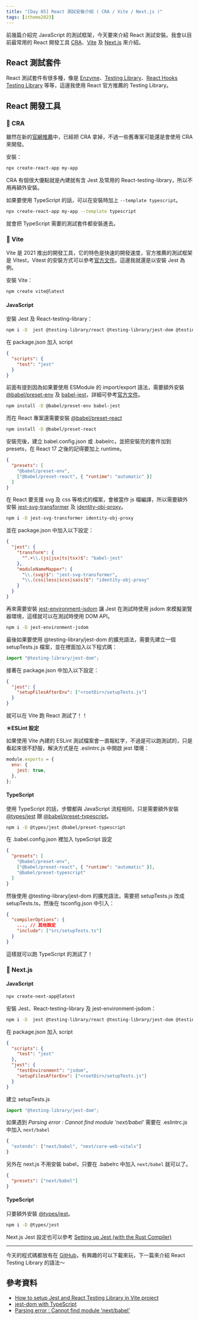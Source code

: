 ```yaml
---
title: "[Day 05] React 測試安裝介紹 ( CRA / Vite / Next.js )"
tags: [ithome2023]
---
```


前幾篇介紹完 JavaScript 的測試框架，今天要來介紹 React 測試安裝。我會以目前最常用的 React 開發工具 [CRA](https://create-react-app.dev/)、[Vite](https://vitejs.dev/) 及 [Next.js](https://nextjs.org/) 來介紹。

## React 測試套件

React 測試套件有很多種，像是 [Enzyme](https://enzymejs.github.io/enzyme/)、[Testing Library](https://testing-library.com/)、[React Hooks Testing Library](https://react-hooks-testing-library.com/) 等等，這邊我使用 React 官方推薦的 Testing Library。

## React 開發工具

### 📌 CRA

雖然在新的[官網推薦](https://react.dev/learn/start-a-new-react-project#nextjs)中，已經把 CRA 拿掉，不過一些舊專案可能還是會使用 CRA 來開發。

安裝：

```bash
npx create-react-app my-app
```

CRA 有個很大優點就是內建就有含 Jest 及常用的 React-testing-library，所以不用再額外安裝。

如果要使用 TypeScript 的話，可以在安裝時加上 `--template typescript`。

```bash
npx create-react-app my-app --template typescript
```

就會把 TypeScript 需要的測試套件都安裝進去。

### 📌 Vite

Vite 是 2021 推出的開發工具，它的特色是快速的開發速度，官方推薦的測試框架是 Vitest，Vitest 的安裝方式可以參考[官方文件](https://vitejs.dev/guide/features.html#testing)。這邊我就還是以安裝 Jest 為例。

安裝 Vite：

```bash
npm create vite@latest
```

#### JavaScript

安裝 Jest 及 React-testing-library：

```bash
npm i -D  jest @testing-library/react @testing-library/jest-dom @testing-library/user-event
```

在 package.json 加入 script

```json
{
  "scripts": {
    "test": "jest"
  }
}
```

前面有提到因為如果要使用 ESModule 的 import/export 語法，需要額外安裝 [@babel/preset-env](https://www.npmjs.com/package/@babel/preset-env) 及 [babel-jest](https://www.npmjs.com/package/babel-jest)，詳細可參考[官方文件](https://jestjs.io/docs/ecmascript-modules)。

```bash
npm install -D @babel/preset-env babel-jest
```

而在 React 專案還需要安裝 [@babel/preset-react](https://www.npmjs.com/package/@babel/preset-react)

```bash
npm install -D @babel/preset-react
```

安裝完後，建立 babel.config.json 或 .babelrc，並把安裝完的套件加到 presets，在 React 17 之後的記得要加上 runtime。

```json
{
  "presets": [
    "@babel/preset-env",
    ["@babel/preset-react", { "runtime": "automatic" }]
  ]
}
```

在 React 要支援 svg 及 css 等格式的檔案，會被當作 js 檔編譯，所以需要額外安裝 [jest-svg-transformer](https://www.npmjs.com/package/jest-svg-transformer) 及 [identity-obj-proxy](https://www.npmjs.com/package/identity-obj-proxy)。

```bash
npm i -D jest-svg-transformer identity-obj-proxy
```

並在 package.json 中加入以下設定：

```json
{
  "jest": {
    "transform": {
      "^.+\\.(js|jsx|ts|tsx)$": "babel-jest"
    },
    "moduleNameMapper": {
      "\\.(svg)$": "jest-svg-transformer",
      "\\.(css|less|scss|sass)$": "identity-obj-proxy"
    }
  }
}
```

再來需要安裝 [jest-environment-jsdom](https://www.npmjs.com/package/jest-environment-jsdom) 讓 Jest 在測試時使用 jsdom 來模擬瀏覽器環境，這樣就可以在測試時使用 DOM API。

```bash
npm i -D jest-environment-jsdom
```

最後如果要使用 @testing-library/jest-dom 的擴充語法，需要先建立一個 setupTests.js 檔案，並在裡面加入以下程式碼：

```js
import "@testing-library/jest-dom";
```

接著在 package.json 中加入以下設定：

```json
{
  "jest": {
    "setupFilesAfterEnv": ["<rootDir>/setupTests.js"]
  }
}
```

就可以在 Vite 跑 React 測試了！！

**＊ESLint 設定**

如果使用 Vite 內建的 ESLint 測試檔案會一直報紅字，不過是可以跑測試的，只是看起來很不舒服，解決方式是在 .eslintrc.js 中開啟 jest 環境：

```js
module.exports = {
  env: {
    jest: true,
  },
};
```

#### TypeScript

使用 TypeScript 的話，步驟都與 JavaScript 流程相同，只是需要額外安裝 [@types/jest](https://www.npmjs.com/package/@types/jest) 跟 [@babel/preset-typescript](https://www.npmjs.com/package/@babel/preset-typescript)。

```bash
npm i -D @types/jest @babel/preset-typescript
```

在 .babel.config.json 裡加入 typeScript 設定

```json
{
  "presets": [
    "@babel/preset-env",
    ["@babel/preset-react", { "runtime": "automatic" }],
    "@babel/preset-typescript"
  ]
}
```

然後使用 @testing-library/jest-dom 的擴充語法，需要把 setupTests.js 改成 setupTests.ts，然後在 tsconfig.json 中引入：

```json
{
  "compilerOptions": {
    ..., // 其他設定
    "include": ["src/setupTests.ts"]
  }
}
```

這樣就可以跑 TypeScript 的測試了！

### 📌 Next.js

#### JavaScript

```bash
npx create-next-app@latest
```

安裝 Jest、React-testing-library 及 jest-environment-jsdom：

```bash
npm i -D  jest @testing-library/react @testing-library/jest-dom @testing-library/user-event jest-environment-jsdom
```

在 package.json 加入 script

```json
{
  "scripts": {
    "test": "jest"
  },
  "jest": {
    "testEnvironment": "jsdom",
    "setupFilesAfterEnv": ["<rootDir>/setupTests.js"]
  }
}
```

建立 setupTests.js

```js
import "@testing-library/jest-dom";
```

如果遇到 _Parsing error : Cannot find module 'next/babel'_ 需要在 .eslintrc.js 中加入 `next/babel`

```js
{
  "extends": ["next/babel", "next/core-web-vitals"]
}
```

另外在 next.js 不用安裝 babel，只要在 .babelrc 中加入 `next/babel` 就可以了。

```json
{
  "presets": ["next/babel"]
}
```

#### TypeScript

只要額外安裝 [@types/jest](https://www.npmjs.com/package/@types/jest)。

```bash
npm i -D @types/jest
```

Next.js Jest 設定也可以參考 [Setting up Jest (with the Rust Compiler)](https://nextjs.org/docs/pages/building-your-application/optimizing/testing#setting-up-jest-with-the-rust-compiler)

---

今天的程式碼都放有在 [GitHub](https://github.com/Jim876633/ithome-2023/tree/main/day5)，有興趣的可以下載來玩，下一篇來介紹 React Testing Library 的語法～

## 參考資料

- [How to setup Jest and React Testing Library in Vite project](https://zaferayan.medium.com/how-to-setup-jest-and-react-testing-library-in-vite-project-2600f2d04bdd)
- [jest-dom with TypeScript](https://github.com/testing-library/jest-dom#with-typescript)
- [Parsing error : Cannot find module 'next/babel'](https://stackoverflow.com/questions/68163385/parsing-error-cannot-find-module-next-babel)
